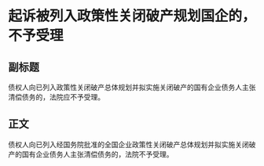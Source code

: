 # 起诉被列入政策性关闭破产规划国企的，不予受理
## 副标题
债权人向已列入政策性关闭破产总体规划并拟实施关闭破产的国有企业债务人主张清偿债务的，法院应不予受理。
## 正文
债权人向已列入经国务院批准的全国企业政策性关闭破产总体规划并拟实施关闭破产的国有企业债务人主张清偿债务的，法院不予受理。
